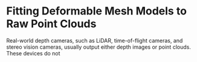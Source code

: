 # Fitting Deformable Mesh Models to Raw Point Clouds

Real-world depth cameras, such as LiDAR, time-of-flight cameras, and stereo vision cameras, usually output either depth images or point clouds. These devices do not